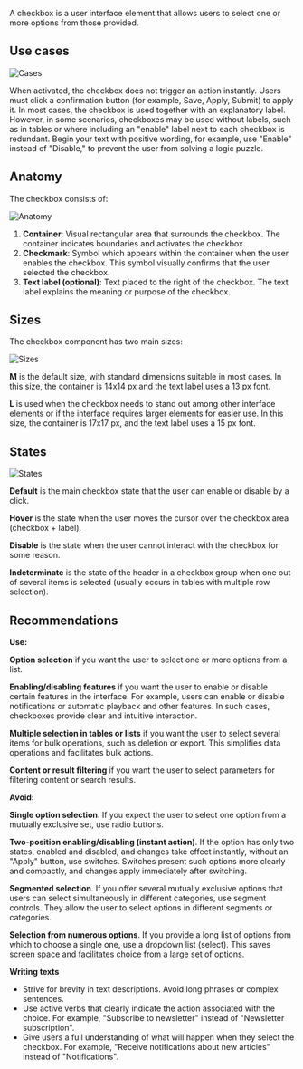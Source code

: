 A checkbox is a user interface element that allows users to select one or more options from those provided.

## Use cases

![Cases](/static/images/design/Checkbox/Checkbox1.png)

When activated, the checkbox does not trigger an action instantly. Users must click a confirmation button (for example, Save, Apply, Submit) to apply it. In most cases, the checkbox is used together with an explanatory label. However, in some scenarios, checkboxes may be used without labels, such as in tables or where including an "enable" label next to each checkbox is redundant. Begin your text with positive wording, for example, use "Enable" instead of "Disable," to prevent the user from solving a logic puzzle.

## Anatomy

The checkbox consists of:

![Anatomy](/static/images/design/Checkbox/Checkbox2.png)

1. **Container**: Visual rectangular area that surrounds the checkbox. The container indicates boundaries and activates the checkbox.
2. **Checkmark**: Symbol which appears within the container when the user enables the checkbox. This symbol visually confirms that the user selected the checkbox.
3. **Text label (optional)**: Text placed to the right of the checkbox. The text label explains the meaning or purpose of the checkbox.

## Sizes

The checkbox component has two main sizes:

![Sizes](/static/images/design/Checkbox/Checkbox3.png)

**M** is the default size, with standard dimensions suitable in most cases. In this size, the container is 14x14 px and the text label uses a 13 px font.

**L** is used when the checkbox needs to stand out among other interface elements or if the interface requires larger elements for easier use. In this size, the container is 17x17 px, and the text label uses a 15 px font.

## States

![States](/static/images/design/Checkbox/Checkbox4.png)

**Default** is the main checkbox state that the user can enable or disable by a click.

**Hover** is the state when the user moves the cursor over the checkbox area (checkbox + label).

**Disable** is the state when the user cannot interact with the checkbox for some reason.

**Indeterminate** is the state of the header in a checkbox group when one out of several items is selected (usually occurs in tables with multiple row selection).

## Recommendations

**Use:**

**Option selection** if you want the user to select one or more options from a list.

**Enabling/disabling features** if you want the user to enable or disable certain features in the interface. For example, users can enable or disable notifications or automatic playback and other features. In such cases, checkboxes provide clear and intuitive interaction.

**Multiple selection in tables or lists** if you want the user to select several items for bulk operations, such as deletion or export. This simplifies data operations and facilitates bulk actions.

**Content or result filtering** if you want the user to select parameters for filtering content or search results.

**Avoid:**

**Single option selection**. If you expect the user to select one option from a mutually exclusive set, use radio buttons.

**Two-position enabling/disabling (instant action)**. If the option has only two states, enabled and disabled, and changes take effect instantly, without an "Apply" button, use switches. Switches present such options more clearly and compactly, and changes apply immediately after switching.

**Segmented selection**. If you offer several mutually exclusive options that users can select simultaneously in different categories, use segment controls. They allow the user to select options in different segments or categories.

**Selection from numerous options**. If you provide a long list of options from which to choose a single one, use a dropdown list (select). This saves screen space and facilitates choice from a large set of options.

**Writing texts**

- Strive for brevity in text descriptions. Avoid long phrases or complex sentences.
- Use active verbs that clearly indicate the action associated with the choice. For example, "Subscribe to newsletter" instead of "Newsletter subscription".
- Give users a full understanding of what will happen when they select the checkbox. For example, "Receive notifications about new articles" instead of "Notifications".
